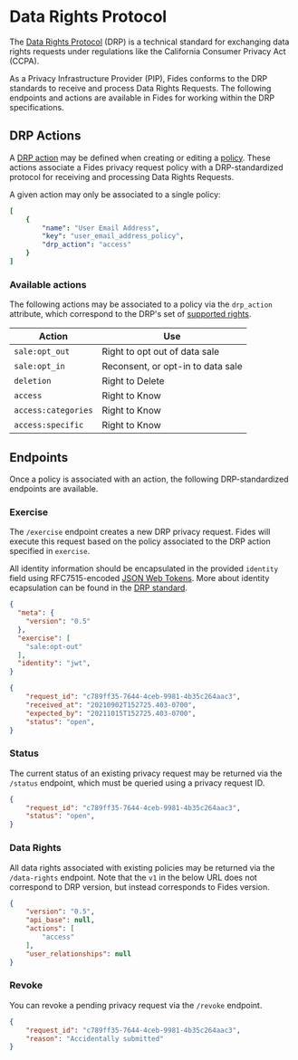 # Data Rights Protocol

The [Data Rights Protocol](https://github.com/consumer-reports-digital-lab/data-rights-protocol) (DRP) is a technical standard for exchanging data rights requests under regulations like the California Consumer Privacy Act (CCPA).

As a Privacy Infrastructure Provider (PIP), Fides conforms to the DRP standards to receive and process Data Rights Requests. The following endpoints and actions are available in Fides for working within the DRP specifications.

## DRP Actions

A [DRP action](https://github.com/consumer-reports-digital-lab/data-rights-protocol#301-supported-rights-actions) may be defined when creating or editing a [policy](docs/privacy-requests/privacy-request-graphs). These actions associate a Fides privacy request policy with a DRP-standardized protocol for receiving and processing Data Rights Requests.

A given action may only be associated to a single policy:

```yaml filename="PATCH /api/v1/policy"
[
    {
        "name": "User Email Address",
        "key": "user_email_address_policy",
        "drp_action": "access"
    }
]
```

### Available actions

The following actions may be associated to a policy via the `drp_action` attribute, which correspond to the DRP's set of [supported rights](https://github.com/consumer-reports-digital-lab/data-rights-protocol#202-post-exercise-data-rights-exercise-endpoint).

| Action | Use |
|---|----|
| `sale:opt_out` | Right to opt out of data sale |
| `sale:opt_in` | Reconsent, or opt-in to data sale |
| `deletion` | Right to Delete |
| `access` | Right to Know |
| `access:categories` | Right to Know |
| `access:specific` | Right to Know |

## Endpoints

Once a policy is associated with an action, the following DRP-standardized endpoints are available.

### Exercise

The `/exercise` endpoint creates a new DRP privacy request. Fides will execute this request based on the policy associated to the DRP action specified in `exercise`.

All identity information should be encapsulated in the provided `identity` field using RFC7515-encoded [JSON Web Tokens](https://datatracker.ietf.org/doc/html/rfc7515). More about identity ecapsulation can be found in the [DRP standard](https://github.com/consumer-reports-digital-lab/data-rights-protocol#304-schema-identity-encapsulation).

```json filename="POST /api/v1/drp/exercise"
{
  "meta": {
    "version": "0.5"
  },
  "exercise": [
    "sale:opt-out"
  ],
  "identity": "jwt",
}
```

```json filename="Response"
{
    "request_id": "c789ff35-7644-4ceb-9981-4b35c264aac3",
    "received_at": "20210902T152725.403-0700",
    "expected_by": "20211015T152725.403-0700",
    "status": "open",
}
```

### Status

The current status of an existing privacy request may be returned via the `/status` endpoint, which must be queried using a privacy request ID.

```json filename="GET /api/v1/drp/status?request_id={privacy_request_id}"
{
    "request_id": "c789ff35-7644-4ceb-9981-4b35c264aac3",
    "status": "open",
}
```

### Data Rights

All data rights associated with existing policies may be returned via the `/data-rights` endpoint. Note that the `v1` in the below URL does not correspond to DRP version, but instead corresponds to Fides version.

```json filename="GET /api/v1/drp/data-rights"
{
    "version": "0.5",
    "api_base": null,
    "actions": [
        "access"
    ],
    "user_relationships": null
}
```

### Revoke

You can revoke a pending privacy request via the `/revoke` endpoint.

```json filename="GET /api/v1/drp/revoke"
{
    "request_id": "c789ff35-7644-4ceb-9981-4b35c264aac3", 
    "reason": "Accidentally submitted"
}
```
